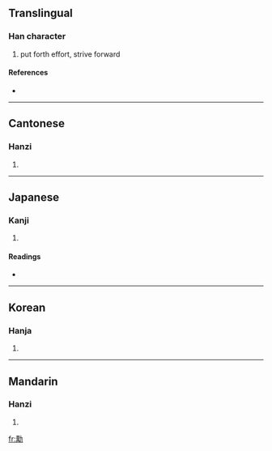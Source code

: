 {{see|劢}}
==Translingual==

===Han character===
{{Han char|rn=19|rad=力|as=13|sn=15|four=4442<sub>7</sub>|canj=廿月大尸 (TBKS), XX廿月大 (XXTBK)}}

# put forth effort, strive forward

====References====
* {{Han ref|kx=0149.320|dkj=02459|dj=0337.150|hdz=10380.030|uh=52F1|ud=21233|bh=E4F4|bd=58612}}

----

==Cantonese==

===Hanzi===
{{yue-hanzi|jyut=|y=maai6}}

# {{defn|Cantonese}}

----

==Japanese==

===Kanji===
{{ja-kanji|grade=|rs=力13}}

# {{defn|Japanese}}

====Readings====
* {{ja-readings|on=[[ばい]] (bai), [[め]] (me)|kun=[[つとめる]] (tsutomeru)}}

----

==Korean==

===Hanja===
{{ko-hanja|hangeul=매|rv=mae|mr=mae}}

# {{defn|Korean}}

----

==Mandarin==

===Hanzi===
{{cmn-hanzi|sim=劢|pin=[[mài]] ([[mai4]])|wg=mai<sup>4</sup>}}

# {{defn|Mandarin}}

[[fr:勱]]